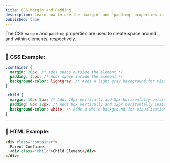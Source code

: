 ```yaml
---
title: CSS Margin and Padding
description: Learn how to use the `margin` and `padding` properties in CSS to control spacing around and within elements.
published: true
---
```


The CSS `margin` and `padding` properties are used to create space around and within elements, respectively.

---

### 🎨 CSS Example:

```css
.container {
  margin: 20px; /* Adds space outside the element */
  padding: 15px; /* Adds space inside the element */
  background-color: lightgray; /* Adds a light gray background for visualization */
}

.child {
  margin: 10px 5px; /* Adds 10px vertically and 5px horizontally outside the element */
  padding: 8px 12px; /* Adds 8px vertically and 12px horizontally inside the element */
  background-color: white; /* Adds a white background for visualization */
}
```

---

### 📝 HTML Example:

```html
<div class="container">
  Parent Container
  <div class="child">Child Element</div>
</div>
```